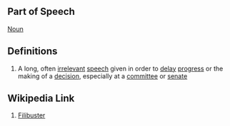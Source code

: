 ==Part of Speech==
[[Noun]]
==Definitions==
#A long, often [[irrelevant]] [[speech]] given in order to [[delay]] [[progress]] or the making of a [[decision]], especially at a [[committee]] or [[senate]]
==Wikipedia Link==
#[http://www.wikipedia.org/wiki/Filibuster Filibuster]